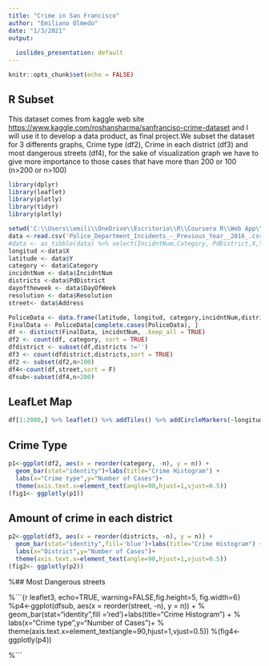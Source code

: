 ---
title: "Crime in San Francisco"
author: "Emiliano Olmedo"
date: "1/3/2021"
output:
  
  ioslides_presentation: default
---

```{r setup, include=FALSE}
knitr::opts_chunk$set(echo = FALSE)
```

## R Subset

This dataset comes from kaggle web site <https://www.kaggle.com/roshansharma/sanfranciso-crime-dataset> and I will use it to develop a data product, as final project.We subset the dataset for 3 differents graphs, Crime type (df2), Crime in each district (df3) and most dangerous streets (df4), for the sake of visualization graph we have to give more importance to those cases that have more than 200 or 100 (n>200 or n>100)


```{r cars, echo = FALSE, comment='',warning=FALSE, message=FALSE}
library(dplyr)
library(leaflet)
library(plotly)
library(tidyr)
library(plotly)

setwd('C:\\Users\\emili\\OneDrive\\Escritorio\\R\\Coursera R\\Web App\\Map')
data <-read.csv('Police_Department_Incidents_-_Previous_Year__2016_.csv')
#data <- as_tibble(data) %>% select(IncidntNum,Category, PdDistrict,X,Y)
longitud <-data$X
latitude <- data$Y
category <- data$Category
incidntNum <- data$IncidntNum
districts <-data$PdDistrict
dayoftheweek <- data$DayOfWeek
resolution <- data$Resolution
street<- data$Address

```




```{r preprocessing,echo=TRUE}

PoliceData <- data.frame(latitude, longitud, category,incidntNum,districts,dayoftheweek,resolution,street)
FinalData <- PoliceData[complete.cases(PoliceData), ]
df <- distinct(FinalData, incidntNum, .keep_all = TRUE)
df2 <- count(df, category, sort = TRUE)
dfdistrict <- subset(df,districts !='')
df3 <- count(dfdistrict,districts,sort = TRUE)
df2 <- subset(df2,n>100)
df4<-count(df,street,sort = F)
dfsub<-subset(df4,n>200)


```
## LeafLet Map

```{r leaflet, echo=TRUE, warning=FALSE}
df[1:2000,] %>% leaflet() %>% addTiles() %>% addCircleMarkers(~longitud,~latitude,radius=3 , color="black",  fillColor="blue", stroke = TRUE, fillOpacity = 0.8, group="Blue")

```

## Crime Type



```{r leaflet1, echo=TRUE, warning=FALSE,fig.height=5, fig.width=5}
p1<-ggplot(df2, aes(x = reorder(category, -n), y = n)) + 
  geom_bar(stat="identity")+labs(title="Crime Histogram") + 
  labs(x="Crime type",y="Number of Cases")+
  theme(axis.text.x=element_text(angle=90,hjust=1,vjust=0.5))
(fig1<- ggplotly(p1))
```

## Amount of crime in each district

```{r leaflet2, echo=TRUE, warning=FALSE,fig.height=4, fig.width=6}
p2<-ggplot(df3, aes(x = reorder(districts, -n), y = n)) + 
  geom_bar(stat="identity",fill='blue')+labs(title="Crime Histogram") + 
  labs(x="District",y="Number of Cases")+
  theme(axis.text.x=element_text(angle=90,hjust=1,vjust=0.5))
(fig2<- ggplotly(p2))
```

%## Most Dangerous streets

%```{r leaflet3, echo=TRUE, warning=FALSE,fig.height=5, fig.width=6}
%p4<-ggplot(dfsub, aes(x = reorder(street, -n), y = n)) + 
%  geom_bar(stat="identity",fill ='red')+labs(title="Crime Histogram") + 
%  labs(x="Crime type",y="Number of Cases")+
%  theme(axis.text.x=element_text(angle=90,hjust=1,vjust=0.5))
%(fig4<- ggplotly(p4))

%```




